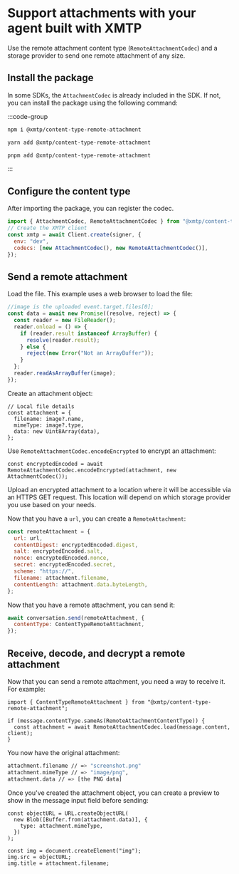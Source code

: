 # Support attachments with your agent built with XMTP

Use the remote attachment content type (`RemoteAttachmentCodec`) and a storage provider to send one remote attachment of any size.

## Install the package

In some SDKs, the `AttachmentCodec` is already included in the SDK. If not, you can install the package using the following command:

:::code-group

```bash [npm]
npm i @xmtp/content-type-remote-attachment
```

```bash [yarn]
yarn add @xmtp/content-type-remote-attachment
```

```bash [pnpm]
pnpm add @xmtp/content-type-remote-attachment
```

:::

## Configure the content type

After importing the package, you can register the codec.

```jsx [Node]
import { AttachmentCodec, RemoteAttachmentCodec } from "@xmtp/content-type-remote-attachment";
// Create the XMTP client
const xmtp = await Client.create(signer, {
  env: "dev",
  codecs: [new AttachmentCodec(), new RemoteAttachmentCodec()],
});
```

## Send a remote attachment

Load the file. This example uses a web browser to load the file:

```jsx [Node]
//image is the uploaded event.target.files[0];
const data = await new Promise((resolve, reject) => {
  const reader = new FileReader();
  reader.onload = () => {
    if (reader.result instanceof ArrayBuffer) {
      resolve(reader.result);
    } else {
      reject(new Error("Not an ArrayBuffer"));
    }
  };
  reader.readAsArrayBuffer(image);
});
```

Create an attachment object:

```tsx [Node]
// Local file details
const attachment = {
  filename: image?.name,
  mimeType: image?.type,
  data: new Uint8Array(data),
};
```

Use `RemoteAttachmentCodec.encodeEncrypted` to encrypt an attachment:

```tsx [Node]
const encryptedEncoded = await RemoteAttachmentCodec.encodeEncrypted(attachment, new AttachmentCodec());
```

Upload an encrypted attachment to a location where it will be accessible via an HTTPS GET request. This location will depend on which storage provider you use based on your needs.

Now that you have a `url`, you can create a `RemoteAttachment`:

```jsx [Node]
const remoteAttachment = {
  url: url,
  contentDigest: encryptedEncoded.digest,
  salt: encryptedEncoded.salt,
  nonce: encryptedEncoded.nonce,
  secret: encryptedEncoded.secret,
  scheme: "https://",
  filename: attachment.filename,
  contentLength: attachment.data.byteLength,
};
```

Now that you have a remote attachment, you can send it:

```jsx [Node]
await conversation.send(remoteAttachment, {
  contentType: ContentTypeRemoteAttachment,
});
```

## Receive, decode, and decrypt a remote attachment

Now that you can send a remote attachment, you need a way to receive it. For example:

```tsx [Node]
import { ContentTypeRemoteAttachment } from "@xmtp/content-type-remote-attachment";

if (message.contentType.sameAs(RemoteAttachmentContentType)) {
  const attachment = await RemoteAttachmentCodec.load(message.content, client);
}
```

You now have the original attachment:

```bash [Bash]
attachment.filename // => "screenshot.png"
attachment.mimeType // => "image/png",
attachment.data // => [the PNG data]
```

Once you've created the attachment object, you can create a preview to show in the message input field before sending:

```tsx [Node]
const objectURL = URL.createObjectURL(
  new Blob([Buffer.from(attachment.data)], {
    type: attachment.mimeType,
  })
);

const img = document.createElement("img");
img.src = objectURL;
img.title = attachment.filename;
```
